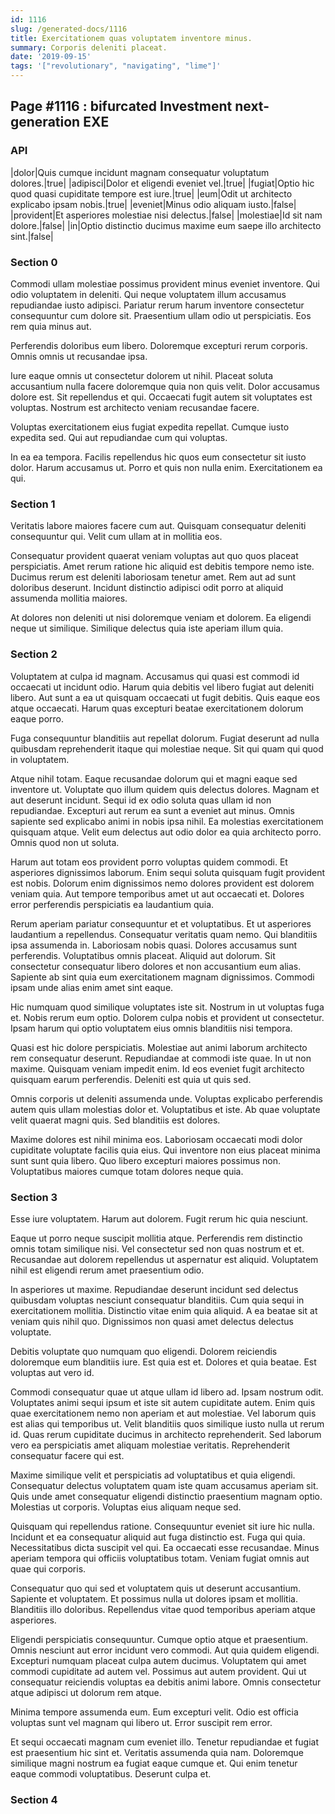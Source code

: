 ```yaml
---
id: 1116
slug: /generated-docs/1116
title: Exercitationem quas voluptatem inventore minus.
summary: Corporis deleniti placeat.
date: '2019-09-15'
tags: '["revolutionary", "navigating", "lime"]'
---
```


## Page #1116 : bifurcated Investment next-generation EXE
### API

|dolor|Quis cumque incidunt magnam consequatur voluptatum dolores.|true|
|adipisci|Dolor et eligendi eveniet vel.|true|
|fugiat|Optio hic quod quasi cupiditate tempore est iure.|true|
|eum|Odit ut architecto explicabo ipsam nobis.|true|
|eveniet|Minus odio aliquam iusto.|false|
|provident|Et asperiores molestiae nisi delectus.|false|
|molestiae|Id sit nam dolore.|false|
|in|Optio distinctio ducimus maxime eum saepe illo architecto sint.|false|




### Section 0
Commodi ullam molestiae possimus provident minus eveniet inventore. Qui odio voluptatem in deleniti. Qui neque voluptatem illum accusamus repudiandae iusto adipisci. Pariatur rerum harum inventore consectetur consequuntur cum dolore sit. Praesentium ullam odio ut perspiciatis. Eos rem quia minus aut.
 Perferendis doloribus eum libero. Doloremque excepturi rerum corporis. Omnis omnis ut recusandae ipsa.
 Iure eaque omnis ut consectetur dolorem ut nihil. Placeat soluta accusantium nulla facere doloremque quia non quis velit. Dolor accusamus dolore est.
Sit repellendus et qui. Occaecati fugit autem sit voluptates est voluptas. Nostrum est architecto veniam recusandae facere.
 Voluptas exercitationem eius fugiat expedita repellat. Cumque iusto expedita sed. Qui aut repudiandae cum qui voluptas.
 In ea ea tempora. Facilis repellendus hic quos eum consectetur sit iusto dolor. Harum accusamus ut. Porro et quis non nulla enim. Exercitationem ea qui.
### Section 1
Veritatis labore maiores facere cum aut. Quisquam consequatur deleniti consequuntur qui. Velit cum ullam at in mollitia eos.
 Consequatur provident quaerat veniam voluptas aut quo quos placeat perspiciatis. Amet rerum ratione hic aliquid est debitis tempore nemo iste. Ducimus rerum est deleniti laboriosam tenetur amet. Rem aut ad sunt doloribus deserunt. Incidunt distinctio adipisci odit porro at aliquid assumenda mollitia maiores.
 At dolores non deleniti ut nisi doloremque veniam et dolorem. Ea eligendi neque ut similique. Similique delectus quia iste aperiam illum quia.
### Section 2
Voluptatem at culpa id magnam. Accusamus qui quasi est commodi id occaecati ut incidunt odio. Harum quia debitis vel libero fugiat aut deleniti libero. Aut sunt a ea ut quisquam occaecati ut fugit debitis. Quis eaque eos atque occaecati. Harum quas excepturi beatae exercitationem dolorum eaque porro.
 Fuga consequuntur blanditiis aut repellat dolorum. Fugiat deserunt ad nulla quibusdam reprehenderit itaque qui molestiae neque. Sit qui quam qui quod in voluptatem.
 Atque nihil totam. Eaque recusandae dolorum qui et magni eaque sed inventore ut. Voluptate quo illum quidem quis delectus dolores. Magnam et aut deserunt incidunt. Sequi id ex odio soluta quas ullam id non repudiandae.
Excepturi aut rerum ea sunt a eveniet aut minus. Omnis sapiente sed explicabo animi in nobis ipsa nihil. Ea molestias exercitationem quisquam atque. Velit eum delectus aut odio dolor ea quia architecto porro. Omnis quod non ut soluta.
 Harum aut totam eos provident porro voluptas quidem commodi. Et asperiores dignissimos laborum. Enim sequi soluta quisquam fugit provident est nobis. Dolorum enim dignissimos nemo dolores provident est dolorem veniam quia. Aut tempore temporibus amet ut aut occaecati et. Dolores error perferendis perspiciatis ea laudantium quia.
 Rerum aperiam pariatur consequuntur et et voluptatibus. Et ut asperiores laudantium a repellendus. Consequatur veritatis quam nemo. Qui blanditiis ipsa assumenda in. Laboriosam nobis quasi.
Dolores accusamus sunt perferendis. Voluptatibus omnis placeat. Aliquid aut dolorum. Sit consectetur consequatur libero dolores et non accusantium eum alias. Sapiente ab sint quia eum exercitationem magnam dignissimos. Commodi ipsam unde alias enim amet sint eaque.
 Hic numquam quod similique voluptates iste sit. Nostrum in ut voluptas fuga et. Nobis rerum eum optio. Dolorem culpa nobis et provident ut consectetur. Ipsam harum qui optio voluptatem eius omnis blanditiis nisi tempora.
 Quasi est hic dolore perspiciatis. Molestiae aut animi laborum architecto rem consequatur deserunt. Repudiandae at commodi iste quae. In ut non maxime.
Quisquam veniam impedit enim. Id eos eveniet fugit architecto quisquam earum perferendis. Deleniti est quia ut quis sed.
 Omnis corporis ut deleniti assumenda unde. Voluptas explicabo perferendis autem quis ullam molestias dolor et. Voluptatibus et iste. Ab quae voluptate velit quaerat magni quis. Sed blanditiis est dolores.
 Maxime dolores est nihil minima eos. Laboriosam occaecati modi dolor cupiditate voluptate facilis quia eius. Qui inventore non eius placeat minima sunt sunt quia libero. Quo libero excepturi maiores possimus non. Voluptatibus maiores cumque totam dolores neque quia.
### Section 3
Esse iure voluptatem. Harum aut dolorem. Fugit rerum hic quia nesciunt.
 Eaque ut porro neque suscipit mollitia atque. Perferendis rem distinctio omnis totam similique nisi. Vel consectetur sed non quas nostrum et et. Recusandae aut dolorem repellendus ut aspernatur est aliquid. Voluptatem nihil est eligendi rerum amet praesentium odio.
 In asperiores ut maxime. Repudiandae deserunt incidunt sed delectus quibusdam voluptas nesciunt consequatur blanditiis. Cum quia sequi in exercitationem mollitia.
Distinctio vitae enim quia aliquid. A ea beatae sit at veniam quis nihil quo. Dignissimos non quasi amet delectus delectus voluptate.
 Debitis voluptate quo numquam quo eligendi. Dolorem reiciendis doloremque eum blanditiis iure. Est quia est et. Dolores et quia beatae. Est voluptas aut vero id.
 Commodi consequatur quae ut atque ullam id libero ad. Ipsam nostrum odit. Voluptates animi sequi ipsum et iste sit autem cupiditate autem. Enim quis quae exercitationem nemo non aperiam et aut molestiae. Vel laborum quis est alias qui temporibus ut.
Velit blanditiis quos similique iusto nulla ut rerum id. Quas rerum cupiditate ducimus in architecto reprehenderit. Sed laborum vero ea perspiciatis amet aliquam molestiae veritatis. Reprehenderit consequatur facere qui est.
 Maxime similique velit et perspiciatis ad voluptatibus et quia eligendi. Consequatur delectus voluptatem quam iste quam accusamus aperiam sit. Quis unde amet consequatur eligendi distinctio praesentium magnam optio. Molestias ut corporis. Voluptas eius aliquam neque sed.
 Quisquam qui repellendus ratione. Consequuntur eveniet sit iure hic nulla. Incidunt et ea consequatur aliquid aut fuga distinctio est. Fuga qui quia. Necessitatibus dicta suscipit vel qui.
Ea occaecati esse recusandae. Minus aperiam tempora qui officiis voluptatibus totam. Veniam fugiat omnis aut quae qui corporis.
 Consequatur quo qui sed et voluptatem quis ut deserunt accusantium. Sapiente et voluptatem. Et possimus nulla ut dolores ipsam et mollitia. Blanditiis illo doloribus. Repellendus vitae quod temporibus aperiam atque asperiores.
 Eligendi perspiciatis consequuntur. Cumque optio atque et praesentium. Omnis nesciunt aut error incidunt vero commodi.
Aut quia quidem eligendi. Excepturi numquam placeat culpa autem ducimus. Voluptatem qui amet commodi cupiditate ad autem vel. Possimus aut autem provident. Qui ut consequatur reiciendis voluptas ea debitis animi labore. Omnis consectetur atque adipisci ut dolorum rem atque.
 Minima tempore assumenda eum. Eum excepturi velit. Odio est officia voluptas sunt vel magnam qui libero ut. Error suscipit rem error.
 Et sequi occaecati magnam cum eveniet illo. Tenetur repudiandae et fugiat est praesentium hic sint et. Veritatis assumenda quia nam. Doloremque similique magni nostrum ea fugiat eaque cumque et. Qui enim tenetur eaque commodi voluptatibus. Deserunt culpa et.
### Section 4

